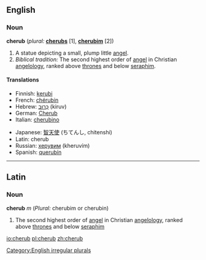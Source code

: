 {{see|Cherub}}
==English==

===Noun===
'''cherub'''  (''plural:'' '''[[cherubs]]''' [1], '''[[cherubim]]''' [2])

# A statue depicting a small, plump little [[angel]].
# ''Biblical tradition:'' The second highest order of [[angel]] in Christian [[angelology]], ranked above [[throne]]s and below [[seraph]]im.

====Translations====
{{top}}
*Finnish: [[kerubi]]
*French: [[chérubin]] {{m}}
*Hebrew: [[כרוב|כְּרוּב]] (kiruv) {{m}}
*German: [[Cherub]] {{m}}
*Italian: [[cherubino]] {{m}}
{{mid}}
*Japanese: [[智天使]] (ちてんし, chitenshi)
*Latin: cherub {{m}}
*Russian: [[херувим]] (kheruvím) {{m}}
*Spanish: [[querubín]] {{m}}
{{bottom}}

[[Category:English irregular plurals]]

----

==Latin==
===Noun===
'''cherub''' ''m'' (''Plural:'' cherubim or cherubin)

#The second highest order of [[angel]] in Christian [[angelology]], ranked above [[throne]]s and below [[seraph]]im

[[io:cherub]]
[[pl:cherub]]
[[zh:cherub]]